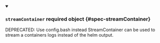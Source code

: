 


<details className="config-field" data-expandable="true" open>
<summary>

### `streamContainer` <span className="config-field-required" data-required="false">required</span> <span className="config-field-type">object</span> <span className="config-field-default"></span> <span className="config-field-enum"></span> {#spec-streamContainer}

DEPRECATED: Use config.bash instead
StreamContainer can be used to stream a containers logs instead of the helm output.

</summary>

<PartialStreamContainerreference />


</details>

